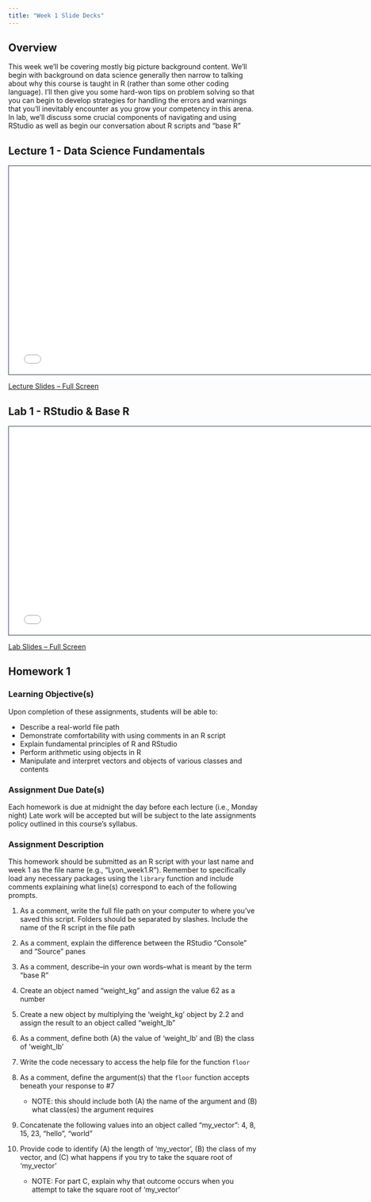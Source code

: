 ```yaml
---
title: "Week 1 Slide Decks"
---
```


## Overview

This week we'll be covering mostly big picture background content. We'll begin with background on data science generally then narrow to talking about why this course is taught in R (rather than some other coding language). I'll then give you some hard-won tips on problem solving so that you can begin to develop strategies for handling the errors and warnings that you'll inevitably encounter as you grow your competency in this arena. In lab, we'll discuss some crucial components of navigating and using RStudio as well as begin our conversation about R scripts and "base R"

## Lecture 1 - Data Science Fundamentals

```{=html}
<iframe class="slide-deck" src="slides_1a.html" height="420" width="750" style="border: 1px solid #2e3846;"></iframe>
```

[Lecture Slides -- Full Screen](slides_1a.qmd)

## Lab 1 - RStudio & Base R

```{=html}
<iframe class="slide-deck" src="slides_1b.html" height="420" width="750" style="border: 1px solid #2e3846;"></iframe>
```

[Lab Slides -- Full Screen](slides_1b.qmd)

## Homework 1

### Learning Objective(s)

Upon completion of these assignments, students will be able to:

- Describe a real-world file path
- Demonstrate comfortability with using comments in an R script 
- Explain fundamental principles of R and RStudio
- Perform arithmetic using objects in R
- Manipulate and interpret vectors and objects of various classes and contents

### Assignment Due Date(s)

Each homework is due at midnight the day before each lecture (i.e., Monday night) Late work will be accepted but will be subject to the late assignments policy outlined in this course's syllabus.

### Assignment Description

This homework should be submitted as an R script with your last name and week 1 as the file name (e.g., "Lyon_week1.R"). Remember to specifically load any necessary packages using the `library` function and include comments explaining what line(s) correspond to each of the following prompts.

1. As a comment, write the full file path on your computer to where you've saved this script. Folders should be separated by slashes. Include the name of the R script in the file path

2. As a comment, explain the difference between the RStudio "Console" and "Source" panes

3. As a comment, describe–in your own words–what is meant by the term "base R"

4. Create an object named "weight_kg" and assign the value 62 as a number

5. Create a new object by multiplying the 'weight_kg' object by 2.2 and assign the result to an object called "weight_lb"

6. As a comment, define both (A) the value of 'weight_lb' and (B) the class of 'weight_lb'

7. Write the code necessary to access the help file for the function `floor`

8. As a comment, define the argument(s) that the `floor` function accepts beneath your response to \#7
    - NOTE: this should include both (A) the name of the argument and (B) what class(es) the argument requires

9. Concatenate the following values into an object called "my_vector": 4, 8, 15, 23, "hello", "world"

10. Provide code to identify (A) the length of 'my_vector', (B) the class of my vector, and (C) what happens if you try to take the square root of 'my_vector'
    - NOTE: For part C, explain why that outcome occurs when you attempt to take the square root of 'my_vector' 
